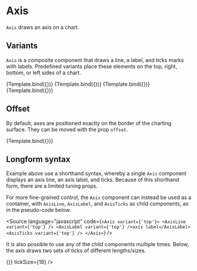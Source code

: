 
# Axis

<Meta title="Core/Components/Axes/Axis" />

`Axis` draws an axis on a chart.

<ArgsTable of={Axis} />

## Variants

`Axis` is a composite component that draws a line, a label, and ticks marks with labels.
Predefined variants place these elements on the top, right, bottom, or left sides of a chart.

<Canvas>
    <Story
        name="top"
        args={{
            variant: 'top',
            label: 'axis label',
        }}
        component={Axis}
        decorators={[ChartViewDecorator]}
    >
        {Template.bind({})}
    </Story>
    <Story
        name="right"
        args={{
            variant: 'right',
            label: 'axis label',
        }}
        component={Axis}
        decorators={[ChartViewDecorator]}
    >
        {Template.bind({})}
    </Story>
    <Story
        name="bottom"
        args={{
            variant: 'bottom',
            label: 'axis label',
        }}
        component={Axis}
        decorators={[ChartViewDecorator]}
    >
        {Template.bind({})}
    </Story>
    <Story
        name="left"
        args={{
            variant: 'left',
            label: 'axis label',
        }}
        component={Axis}
        decorators={[ChartViewDecorator]}
    >
        {Template.bind({})}
    </Story>
</Canvas>

## Offset

By default, axes are positioned exactly on the border of the charting surface. They can be moved with the prop `offset`.

<Canvas>
    <Story
        name="axis padding"
        args={{
            variant: 'bottom',
            label: 'axis label',
            offset: 10,
        }}
        component={Axis}
        decorators={[ChartViewDecorator]}
    >
        {Template.bind({})}
    </Story>
</Canvas>

## Longform syntax

Example above use a shorthand syntax, whereby a single `Axis` component displays an axis line, an axis label, and ticks. Because of this shorthand form, there are a limited tuning props.

For more fine-grained control, the `Axis` component can instead be used as a container, with `AxisLine`, `AxisLabel`, and `AxisTicks` as child components, as in the pseudo-code below.

<Source
    language="javascript"
    code={`
<Axis variant={'top'}>
    <AxisLine variant={'top'} />
    <AxisLabel variant={'top'} />axis label</AxisLabel>
    <AxisTicks variant={'top'} />
</Axis>
`}
/>

It is also possible to use any of the child components multiple times.
Below, the axis draws two sets of ticks of different lengths/sizes.

<Canvas>
    <Story name="custom axis">
        <Chart
            size={[400, 300]}
            padding={[40, 40, 40, 40]}
            style={{ margin: '0.5em', border: 'solid 1px #aa3333', display: 'inline-block' }}
        >
            <View>
                <Surface variant={'inner'} />
                <Axis variant={'bottom'}>
                    <AxisTicks
                        variant={'bottom'}
                        ticks={[0, 20, 40, 60, 80, 100]}
                        tickSize={6}
                        labelOffset={10}
                    />
                    <AxisTicks
                        variant={'bottom'}
                        ticks={[10, 30, 50, 70, 90]}
                        labelFormat={() => {}}
                        tickSize={18}
                    />
                </Axis>
            </View>
        </Chart>
    </Story>
</Canvas>
